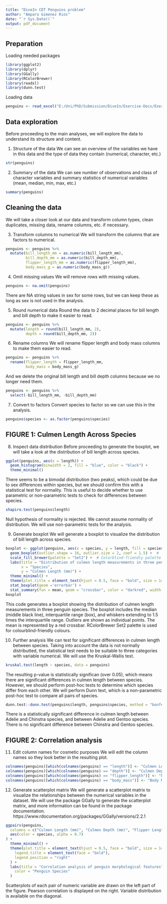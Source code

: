 ---
title: "DiveIn CDT Penguins problem"
author: "Amparo Gimenez Rios"
date: "`r Sys.Date()`"
output: pdf_document
---

## Preparation
Loading needed packages

```{r message=FALSE, warning=FALSE}
library(ggplot2)
library(dplyr)
library(GGally)
library(RColorBrewer)
library(readxl)
library(dunn.test)
```

Loading data

```{r}
penguins <- read_excel("E:/Uni/PhD/Submission/DiveIn/Exercise-Docs/Exercise Docs/Exercise_penguins.xls")
```

## Data exploration
Before proceeding to the main analyses, we will explore the data to understand its structure and content.

  1. Structure of the data
We can see an overview of the variables we have in this data and the type of data they contain (numerical, character, etc.)

```{r}
str(penguins)
```

  2. Summary of the data
We can see number of observations and class of character variables and summary statistics of numerical variables (mean, median, min, max, etc.)

```{r}
summary(penguins)
```

## Cleaning the data
We will take a closer look at our data and transform column types, clean duplicates, missing data, rename columns, etc. if necessary.

  3. Transform columns to numerical
We will transform the columns that are factors to numerical.

```{r}
penguins <- penguins %>%
  mutate(bill_length_mm = as.numeric(bill_length_mm),
         bill_depth_mm = as.numeric(bill_depth_mm),
         flipper_length_mm = as.numeric(flipper_length_mm),
         body_mass_g = as.numeric(body_mass_g))
```

  4. Omit missing values
We will remove rows with missing values.

```{r}
penguins <- na.omit(penguins)
```

There are NA string values in sex for some rows, but we can keep these as long as sex is not used in the analysis.

  5. Round numerical data
Round the data to 2 decimal places for bill length and bill depth to make it easier to read.

```{r}
penguins <- penguins %>%
  mutate(length = round(bill_length_mm, 2),
         depth = round(bill_depth_mm, 2))
```

  6. Rename columns 
We will rename flipper length and body mass columns to make them easier to read.

```{r}
penguins <- penguins %>%
  rename(flipper_length = flipper_length_mm,
         body_mass = body_mass_g)
```

And we delete the original bill length and bill depth columns because we no longer need them.

```{r}
penguins <- penguins %>%
  select(-bill_length_mm, -bill_depth_mm)
```

  7. Convert to factors
Convert species to factor so we can use this in the analysis.

```{r}
penguins$species <- as.factor(penguins$species)
```


## FIGURE 1: Culmen Length Across Species

  8. Inspect data distribution
Before proceeding to generate the boxplot, we will take a look at the distribution of bill length across species.

```{r, fig.width=13, fig.height=7, warning=FALSE}
ggplot(penguins, aes(x = length)) +
  geom_histogram(binwidth = 2, fill = "blue", color = "black") +
  theme_minimal()
```

There seems to be a bimodal distribution (two peaks), which could be due to sex differences within species, but we should confirm this with a statistical test for normality. This is useful to decide whether to use parametric or non-parametric tests to check for differences between species.

```{r}
shapiro.test(penguins$length)
```

Null hypothesis of normality is rejected. We cannot assume normality of distribution. We will use non-parametric tests for the analysis.

  9. Generate boxplot
We will generate a boxplot to visualize the distribution of bill length across species.

```{r, fig.width=13, fig.height=10}
boxplot <- ggplot(penguins, aes(x = species, y = length, fill = species)) +
  geom_boxplot(outlier.shape = 16, outlier.size = 2, coef = 1.5) +  # `coef = 1.5` ensures proper whisker range
  scale_fill_brewer(palette = "Set2") +  # Colorblind-friendly palette
  labs(title = "Distribution of culmen length measurements in three penguin species",
       x = "Species",
       y = "Culmen Length (mm)") +
  theme_minimal() +
  theme(plot.title = element_text(hjust = 0.5, face = "bold", size = 14)) + # Center and bold title
  stat_boxplot(geom ='errorbar') +
  stat_summary(fun = mean, geom = "crossbar", color = "darkred", width = 0.5)
boxplot
```

This code generates a boxplot showing the distribution of culmen length measurements in three penguin species. The boxplot includes the median (middle black line), interquartile range (box), and whiskers extending to 1.5 times the interquartile range. Outliers are shown as individual points. The mean is represented by a red crossbar. RColorBrewer Set2 palette is used for colourblind-friendly colours.

  10. Further analysis
We can test for significant differences in culmen length between species. Taking into account the data is not normally distributted, the statistical test needs to be suitable to three categories with variable numerical. We will use the Kruskal-Wallis test.

```{r}
kruskal.test(length ~ species, data = penguins)
```

The resulting p-value is statistically significan (over 0.05), which means there are significant differences in culmen length between species. However, we should perform post-hoc tests to determine which species differ from each other. We will perform Dunn text, which is a non-parametric post-hoc test to compare all pairs of species.

```{r}
dunn.test::dunn.test(penguins$length, penguins$species, method = "bonferroni")
```

There is a statistically significant difference in culmen length between Adelie and Chinstra species, and between Adelie and Gentoo species. There is no significant difference between Chinstra and Gentoo species.


## FIGURE 2: Correlation analysis

  11. Edit column names for cosmetic purposes
We will edit the column names so they look better in the resulting plot.

```{r}
colnames(penguins)[which(colnames(penguins) == "length")] <- "Culmen Length (mm)"
colnames(penguins)[which(colnames(penguins) == "depth")] <- "Culmen Depth (mm)"
colnames(penguins)[which(colnames(penguins) == "flipper_length")] <- "Flipper Length (mm)"
colnames(penguins)[which(colnames(penguins) == "body_mass")] <- "Body Mass (g)"
```

  12. Generate scatterplot matrix
We will generate a scatterplot matrix to visualize the relationships between the numerical variables in the dataset.
We will use the package GGally to generate the scatterplot matrix, and more information can be found in the package documentation.
https://www.rdocumentation.org/packages/GGally/versions/2.2.1

```{r, fig.width=13, fig.height=10}
ggpairs(penguins, 
  columns = c("Culmen Length (mm)", "Culmen Depth (mm)", "Flipper Length (mm)", "Body Mass (g)"), 
  aes(color = species, alpha = 0.7)
) +
  theme_minimal() +
  theme(plot.title = element_text(hjust = 0.5, face = "bold", size = 14), 
    legend.title = element_text(face = "bold"), 
    legend.position = "right" 
  ) +
  labs(title = "Correlation analysis of penguin morphological features",
    color = "Penguin Species" 
  )
```

Scatterplots of each pair of numeric variable are drawn on the left part of the figure. Pearson correlation is displayed on the right. Variable distribution is available on the diagonal.